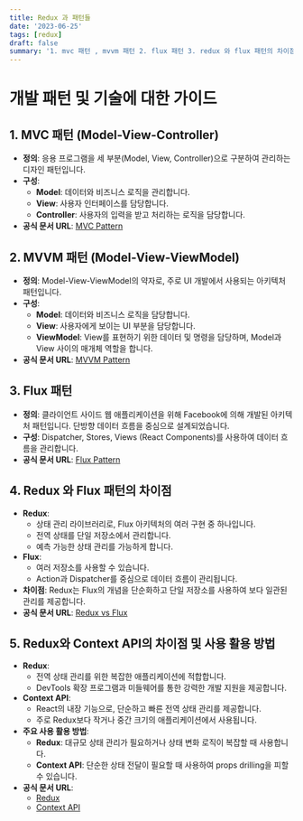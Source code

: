 ```yaml
---
title: Redux 과 패턴들
date: '2023-06-25'
tags: [redux]
draft: false
summary: '1. mvc 패턴 , mvvm 패턴 2. flux 패턴 3. redux 와 flux 패턴의 차이점 4. redux와 context Api의 차이점 5. 4번의 주요 사용 활용 방법'
---
```


# 개발 패턴 및 기술에 대한 가이드

## 1. MVC 패턴 (Model-View-Controller)

- **정의**: 응용 프로그램을 세 부분(Model, View, Controller)으로 구분하여 관리하는 디자인 패턴입니다.
- **구성**:
  - **Model**: 데이터와 비즈니스 로직을 관리합니다.
  - **View**: 사용자 인터페이스를 담당합니다.
  - **Controller**: 사용자의 입력을 받고 처리하는 로직을 담당합니다.
- **공식 문서 URL**: [MVC Pattern](https://en.wikipedia.org/wiki/Model%E2%80%93view%E2%80%93controller)

## 2. MVVM 패턴 (Model-View-ViewModel)

- **정의**: Model-View-ViewModel의 약자로, 주로 UI 개발에서 사용되는 아키텍처 패턴입니다.
- **구성**:
  - **Model**: 데이터와 비즈니스 로직을 담당합니다.
  - **View**: 사용자에게 보이는 UI 부분을 담당합니다.
  - **ViewModel**: View를 표현하기 위한 데이터 및 명령을 담당하며, Model과 View 사이의 매개체 역할을 합니다.
- **공식 문서 URL**: [MVVM Pattern](https://en.wikipedia.org/wiki/Model%E2%80%93view%E2%80%93viewmodel)

## 3. Flux 패턴

- **정의**: 클라이언트 사이드 웹 애플리케이션을 위해 Facebook에 의해 개발된 아키텍처 패턴입니다. 단방향 데이터 흐름을 중심으로 설계되었습니다.
- **구성**: Dispatcher, Stores, Views (React Components)를 사용하여 데이터 흐름을 관리합니다.
- **공식 문서 URL**: [Flux Pattern](https://facebook.github.io/flux/)

## 4. Redux 와 Flux 패턴의 차이점

- **Redux**:
  - 상태 관리 라이브러리로, Flux 아키텍처의 여러 구현 중 하나입니다.
  - 전역 상태를 단일 저장소에서 관리합니다.
  - 예측 가능한 상태 관리를 가능하게 합니다.
- **Flux**:
  - 여러 저장소를 사용할 수 있습니다.
  - Action과 Dispatcher를 중심으로 데이터 흐름이 관리됩니다.
- **차이점**: Redux는 Flux의 개념을 단순화하고 단일 저장소를 사용하여 보다 일관된 관리를 제공합니다.
- **공식 문서 URL**: [Redux vs Flux](https://redux.js.org/faq/general#how-is-redux-different-from-flux)

## 5. Redux와 Context API의 차이점 및 사용 활용 방법

- **Redux**:
  - 전역 상태 관리를 위한 복잡한 애플리케이션에 적합합니다.
  - DevTools 확장 프로그램과 미들웨어를 통한 강력한 개발 지원을 제공합니다.
- **Context API**:
  - React의 내장 기능으로, 단순하고 빠른 전역 상태 관리를 제공합니다.
  - 주로 Redux보다 작거나 중간 크기의 애플리케이션에서 사용됩니다.
- **주요 사용 활용 방법**:
  - **Redux**: 대규모 상태 관리가 필요하거나 상태 변화 로직이 복잡할 때 사용합니다.
  - **Context API**: 단순한 상태 전달이 필요할 때 사용하여 props drilling을 피할 수 있습니다.
- **공식 문서 URL**:
  - [Redux](https://redux.js.org/)
  - [Context API](https://reactjs.org/docs/context.html)
